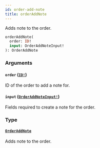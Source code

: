 ```yaml
---
id: order-add-note
title: orderAddNote
---
```


Adds note to the order.

```graphql
orderAddNote(
  order: ID!
  input: OrderAddNoteInput!
): OrderAddNote

```

### Arguments

#### `order` ([`ID!`](/docs/developer/api-reference/scalars/id))

ID of the order to add a note for.

#### `input` ([`OrderAddNoteInput!`](/docs/developer/api-reference/inputs/order-add-note-input))

Fields required to create a note for the order.

### Type

#### [`OrderAddNote`](/docs/developer/api-reference/objects/order-add-note)

Adds note to the order.

